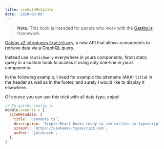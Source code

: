 ```yaml
---
title: useSiteMetadata
date: '2020-06-09'
---
```


> **Note:** This hook is intended for people who work with the [Gatsby.js](https://www.gatsbyjs.org/) framework.

[Gatsby v2 introduces `StaticQuery`](https://www.gatsbyjs.org/docs/static-query/), a new API that allows components to retrieve data via a GraphQL query.

Instead use `StaticQuery` everywhere in yours components, fetch static query in a custom hook to access it using only one-line in yours components.

In the following example, I need for example the sitename (AKA: `title`) in the header as well as in the footer, and surely I would like to display it elsewhere.

Of course you can use this trick with all data type, enjoy!

```js
// In gatsby-config.js
module.exports = {
  siteMetadata: {
    title: `useHooks.ts`,
    description: `Simple React hooks ready to use written in typescript.`,
    siteUrl: `https://usehooks-typescript.com`,
    author: `juliencrn`,
  },
}
```
